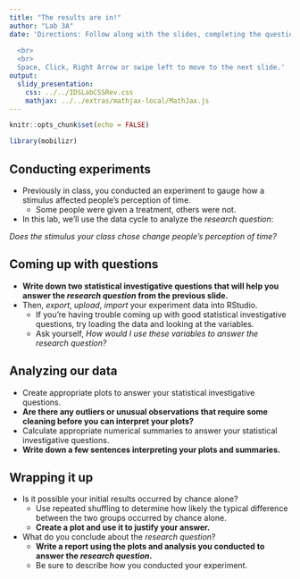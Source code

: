 ```yaml
---
title: "The results are in!"
author: "Lab 3A"
date: 'Directions: Follow along with the slides, completing the questions in <font color=#25679E><b>blue</b></font> on your computer, and answering the questions in **red** in your journal.  
  
  <br>
  <br>
  Space, Click, Right Arrow or swipe left to move to the next slide.'
output: 
  slidy_presentation: 
    css: ../../IDSLabCSSRev.css
    mathjax: ../../extras/mathjax-local/MathJax.js
---
```


```r
knitr::opts_chunk$set(echo = FALSE)
```

```r
library(mobilizr)
```

## Conducting experiments

- Previously in class, you conducted an experiment to gauge how a stimulus affected people's perception of time.
    - Some people were given a treatment, others were not.
- In this lab, we'll use the data cycle to analyze the _research question_:

_Does the stimulus your class chose change people's perception of time?_


## Coming up with questions

- **Write down two statistical investigative questions that will help you answer the _research question_ from the previous slide.**
- <span class="blue">Then, _export_, _upload_, _import_ your experiment data into RStudio.</span>
    - If you're having trouble coming up with good statistical investigative questions, try loading the data and looking at the variables.
    - Ask yourself, _How would I use these variables to answer the research question?_


## Analyzing our data

- <span class="blue">Create appropriate plots to answer your statistical investigative questions.</span>
- **Are there any outliers or unusual observations that require some cleaning before you can interpret your plots?**
- <span class="blue">Calculate appropriate numerical summaries to answer your statistical investigative questions.</span>
- **Write down a few sentences interpreting your plots and summaries.**


## Wrapping it up

- Is it possible your initial results occurred by chance alone?
    - <span class="blue">Use repeated shuffling to determine how likely the typical difference between the two groups occurred by chance alone.</span>
    - **Create a plot and use it to justify your answer.**
- What do you conclude about the _research question_?
    - **Write a report using the plots and analysis you conducted to answer the _research question_.**
    - Be sure to describe how you conducted your experiment. 